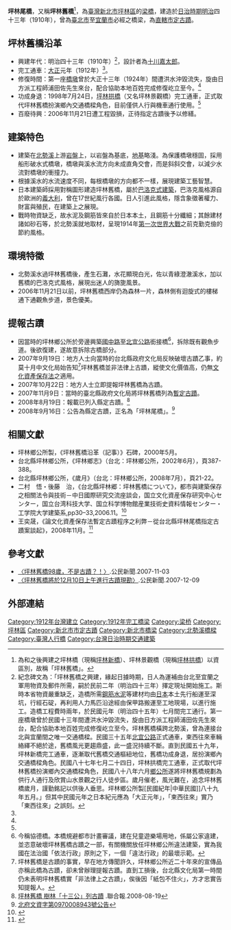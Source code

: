 {{TW monument
|name = 坪林尾橋
|image =坪林尾橋1.jpg
|imagename =
|othername =
|formalname = 坪林尾橋
|level = 直轄市定古蹟
|class = 橋樑
|location = {{TWN}}新北市坪林區<br/>{{Coord|24.934721|N|121.711456|E|type:landmark}}
|time ={{Flagicon|Empire of Japan}} 日治明治四十三年（1910年）
|cost = 免門票
|open = 
|reg_url =https://nchdb.boch.gov.tw/assets/advanceSearch/monument/20080916000002
}}

'''坪林尾橋'''，又稱'''坪林舊橋'''<ref>為和之後興建之坪林橋（現稱[[坪林新橋|坪林新橋]]）、坪林景觀橋（現稱[[坪林拱橋|坪林拱橋]]）以資區別，故稱「坪林舊橋」。</ref>，為[[臺灣|臺灣]][[新北市|新北市]][[坪林區|坪林區]]的[[梁橋|梁橋]]，建造於[[台灣日治時期|日治時期]][[明治|明治]]四十三年（1910年），曾為[[臺北市|臺北市]]至[[宜蘭市|宜蘭市]]必經之橋梁，為[[新北市文化資產|直轄市定古蹟]]。

==坪林舊橋沿革==
*興建年代：明治四十三年（1910年）<ref name="碑文">紀念碑文為：「坪林舊橋之興建，緣起日據時期，日人為運補由台北至宜蘭之軍用物資及郵件所需，嗣於民前二年（明治四十三年）擇定現址開始施工。斯時本省物資嚴重缺乏，造橋所需[[鋼筋水泥|鋼筋水泥]]等建材均由[[日本|日本]]本土先行船運至深坑，行經石碇，再利用人力馬匹沿途經由保甲路搬運至工地現場，以進行施工。造橋工程費時兩年，於民國元年（明治四十五年）七月間完工通行。第一座橋墩曾於民國十三年間遭洪水沖毀流失，旋由日方派工程師浦田佐先生來台，配合協助本地百姓完成修復屹立至今。坪林舊橋橫跨北勢溪，曾為連接台北與宜蘭間之唯一交通橋樑。民國三十五年[[北宜公路|北宜公路]]正式通車，柬西往來車輛絡繹不絕於途，舊橋風光更趨鼎盛，此一盛況持續不斷。直到民國五十九年，坪林新橋完工通車，逐漸取代舊橋交通樞紐地位，舊橋功成身退，居扮演鄉內交通橋樑角色。民國八十七年七月二十四日，坪林拱橋完工通車，正式取代坪林舊橋扮演鄉內交通橋樑角色，民國八十八年六月[[坪林區公所|鄉公所]]遂將坪林舊橋規劃為供行人通行及欣賞山水景觀之行人徒步區。歲月催老，風光難在，追念坪林舊橋歲月，謹勤銘記以供後人垂思。坪林鄉公所製[民國紀年|中華民國]]八十九年五月。」但其中民國元年之日本紀元應為「大正元年」，「柬西往來」實乃「東西往來」之誤刻。</ref>，設計者為[[十川嘉太郎|十川嘉太郎]]。
*完工通車：[[大正|大正]]元年（1912年）<ref name="碑文" />。
*修復時間：第一座[[橋墩|橋墩]]曾於大正十三年（1924年）間遭洪水沖毀流失，旋由日方派工程師浦田佐先生來台，配合協助本地百姓完成修復屹立至今。<ref name="碑文" />
*功成身退：1998年7月24日，[[坪林拱橋|坪林拱橋]]（又名坪林景觀橋）完工通車，正式取代坪林舊橋扮演鄉內交通橋樑角色，目前僅供人行與機車通行使用。<ref name="碑文" />
*百廢待興：2006年11月21日遭工程毀損，正待指定古蹟後予以修繕。

==建築特色==
*建築在[[北勢溪_(新北市)|北勢溪]]上游[[岩盤|岩盤]]上，以岩盤為基底，[[地基|地基]]略淺。為保護橋墩穩固，採用船形破水式橋墩，橋墩與溪水流方向未成直角交會，而是斜斜交會，以減少水流對橋墩的衝撞力。
*根據溪水的水流速度不同，每根橋墩的方向都不一樣，展現建築工藝智慧。
*日本建築師採用對稱圖形建造坪林舊橋，屬於[[巴洛克建築|巴洛克式建築]]，巴洛克風格源自於歐洲的[[義大利|義大利]]，曾在17世紀風行各國。日人引進此風格，隱含象徵著權力、財富與殖民，在建築上之展現。
*戰時物資缺乏，故水泥及鋼筋皆來自於日本本土，且鋼筋十分纖細；其餘建材諸如砂石等，於北勢溪就地取材，呈現1914年[[第一次世界大戰|第一次世界大戰]]之前克勤克儉的節約風格。

==環境特徵==
*北勢溪水過坪林舊橋後，產生石灘，水花顯現白光，佐以青綠澄澈溪水，加以舊橋的巴洛克式風格，展現出迷人的旖旎風景。
*2006年11月21日以前，坪林舊橋西岸仍為森林一片，森林側有迴旋式的樓梯通下通觀魚步道，景色優美。

==提報古蹟==
*因當時的坪林鄉公所於旁邊興築[[國中路|國中路]]至[[北宜公路|北宜公路]]銜接橋<ref>今稱協德橋。本橋規避都市計畫審議，建在兒童遊樂場用地，係屬公家違建，並恣意破壞坪林舊橋古蹟之一部，有關機關放任坪林鄉公所違法建築，實為我國在法治國「依法行政」原則之下，一個「違法行政」的最壞示範。</ref>，拆除既有觀魚步道。後欲復建，遂故意拆除古橋部分。
*2007年9月19日：地方人士向當時的台北縣政府文化局反映破壞古蹟乙事，約莫十月中文化局始告知<ref>坪林舊橋是古蹟的事實，早在地方傳聞許久，坪林鄉公所近二十年來的宣傳品亦稱此橋為古蹟，卻未曾辦理提報古蹟。直到工損後，台北縣文化局第一時間仍未表明坪林舊橋實「非法律上之古蹟」，俟後因「紙包不住火」，方才忠實告知提報人。</ref>坪林舊橋並非法律上古蹟，縱使文化價值高，仍無[[文化資產保存法|文化資產保存法]]之適用。
*2007年10月22日：地方人士立即提報坪林舊橋為古蹟。
*2007年11月9日：當時的臺北縣政府文化局將坪林舊橋列為[[暫定古蹟_(中華民國)|暫定古蹟]]。
*2008年8月19日：報載已列入縣定古蹟。<ref>[http://blog.xuite.net/pljh_2001/twblog/113519402  坪林舊橋 樹林「十三公」列古蹟] {{Wayback|url=http://blog.xuite.net/pljh_2001/twblog/113519402 |date=20140306211449 }}.聯合報.2008-08-19</ref>
*2008年9月16日：公告為縣定古蹟，正名為「坪林尾橋」。<ref>[http://twinfo.ncl.edu.tw/tiqry/hypage.cgi?hyqstr=aihgigiibdjkddeknshcedmqghdppmihgdplifgkkyjfgkoyjjfroqidhmpnihhkpneqgkpjijcipmjlhfosigdpmofcdklrfedjlqfi 北府文資字第0970008943號公告]</ref>

==相關文獻==
*坪林鄉公所製，《坪林舊橋沿革（記事）》石碑，2000年5月。
*台北縣坪林鄉公所，《坪林鄉志》（台北：坪林鄉公所，2002年6月），頁387-388。
*台北縣坪林鄉公所，《歲月》（台北：坪林鄉公所，2008年7月），頁21-22。
*二村　悟・後藤　治，《台北縣坪林郷：坪林舊橋について》，都市與建築保存之相關法令與技術－中日國際研究交流座談会，国立文化資産保存研究中心センター，国立台湾科技大学、国立科学博物館産業技術史資料情報センター・工学院大学建築系,pp30–33,2006.11。<ref>{{Cite web |url=http://blog.xuite.net/pljh_2001/twblog/113519414 |title=台北縣坪林郷 坪林舊橋について 網頁閱讀版本 |accessdate=2013-09-29 |archive-date=2014-03-07 |archive-url=https://web.archive.org/web/20140307043339/http://blog.xuite.net/pljh_2001/twblog/113519414 |dead-url=no }}</ref>
*王奕晟，《論文化資產保存法暫定古蹟程序之利弊－從台北縣坪林尾橋指定古蹟案談起》，2008年11月。<ref>{{Cite web |url=http://den1125b.blogspot.com/2009/03/blog-post.html |title=論文化資產保存法暫定古蹟程序之利弊 從臺北縣坪林尾橋指定古蹟案談起 |accessdate=2009-03-31 |archive-date=2016-03-05 |archive-url=https://web.archive.org/web/20160305003201/http://den1125b.blogspot.com/2009/03/blog-post.html |dead-url=no }}</ref>

==參考文獻==
{{Reflist|2}}
*[http://www.peopo.org/portal.php?op=viewPost&articleId=8198 〈坪林舊橋98歲，不是古蹟？！〉].公民新聞.2007-11-03 
*[http://www.peopo.org/portal.php?op=viewPost&articleId=9839 〈坪林舊橋將於12月10日上午進行古蹟現勘〉].公民新聞.2007-12-09 

==外部連結==
{{Commons category-inline|Pinglinwei Bridge}}

{{台灣直轄市定古蹟}}
{{新北市文化資產}}
{{淡水河流域橋樑}}
[[Category:1912年台灣建立|Category:1912年台灣建立]]
[[Category:1912年完工橋梁|Category:1912年完工橋梁]]
[[Category:梁桥|Category:梁桥]]
[[Category:坪林區|Category:坪林區]]
[[Category:新北市市定古蹟|Category:新北市市定古蹟]]
[[Category:新北市橋梁|Category:新北市橋梁]]
[[Category:北勢溪橋樑|Category:北勢溪橋樑]]
[[Category:臺灣人行橋|Category:臺灣人行橋]]
[[Category:台灣日治時期交通建築|Category:台灣日治時期交通建築]]